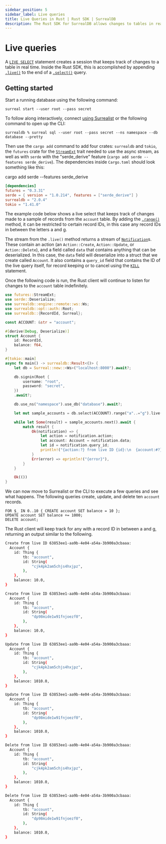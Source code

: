 ```yaml
---
sidebar_position: 5
sidebar_label: Live queries
title: Live Queries in Rust | Rust SDK | SurrealDB
description: The Rust SDK for SurrealDB allows changes to tables in real time to be observed
---
```


# Live queries

A [`LIVE SELECT`](/docs/surrealql/statements/live) statement creates a session that keeps track of changes to a table in real time. Inside the Rust SDK, this is accomplished by appending [`.live()`](https://docs.rs/surrealdb/latest/surrealdb/method/struct.Select.html#method.live) to the end of a [`.select()`](/docs/sdk/rust/methods/select) query.

## Getting started

Start a running database using the following command:

```
surreal start --user root --pass secret 
```

To follow along interactively, connect [using Surrealist](/docs/surrealist/getting-started#creating-a-connection) or the following command to open up the CLI:

```
surrealdb % surreal sql --user root --pass secret --ns namespace --db database --pretty
```

Then use the `cargo add` command to add four crates: `surrealdb` and `tokio`, the `futures` crate for the [`StreamExt`](https://docs.rs/futures/latest/futures/stream/trait.StreamExt.html) trait needed to use the async stream, as well as with `serde` with the "serde_derive" feature (`cargo add serde --features serde_derive`). The dependencies inside `Cargo.toml` should look something like this:

cargo add serde --features serde_derive

```toml
[dependencies]
futures = "0.3.31"
serde = { version = "1.0.214", features = ["serde_derive"] }
surrealdb = "2.0.4"
tokio = "1.41.0"
```

The example code below shows a live select that keeps track of changes made to a sample of records from the `account` table. By adding the [`.range()`](https://docs.rs/surrealdb/latest/surrealdb/method/struct.Select.html#method.range-1) method, it can be restricted to certain record IDs, in this case any record IDs in between the letters a and g.

The stream from the `.live()` method returns a stream of [`Notification`](https://docs.rs/surrealdb/latest/surrealdb/struct.Notification.html)s. These contain an action (an `Action::Create`, `Action::Update`, or `Action::Delete`), and a field called `data` that contains anything that can be deserialized. In this case, the `data` field will deserialize into a struct that we create called `Account`. It also contains a `query_id` field that contains the ID of the live query itself, for record keeping or to cancel using the [`KILL`](/docs/surrealql/statements/kill) statement.

Once the following code is run, the Rust client will continue to listen for changes to the `account` table indefinitely.

```rust
use futures::StreamExt;
use serde::Deserialize;
use surrealdb::engine::remote::ws::Ws;
use surrealdb::opt::auth::Root;
use surrealdb::{RecordId, Surreal};

const ACCOUNT: &str = "account";

#[derive(Debug, Deserialize)]
struct Account {
    id: RecordId,
    balance: f64,
}

#[tokio::main]
async fn main() -> surrealdb::Result<()> {
    let db = Surreal::new::<Ws>("localhost:8000").await?;

    db.signin(Root {
        username: "root",
        password: "secret",
    })
    .await?;

    db.use_ns("namespace").use_db("database").await?;

    let mut sample_accounts = db.select(ACCOUNT).range("a"..="g").live().await?;

    while let Some(result) = sample_accounts.next().await {
        match result {
            Ok(notification) => {
                let action = notification.action;
                let account: Account = notification.data;
                let id = notification.query_id;
                println!("{action:?} from live ID {id}:\n  {account:#?}\n");
            }
            Err(error) => eprintln!("{error}"),
        }
    }

    Ok(())
}
```

We can now move to Surrealist or the CLI to execute a few queries and see what happens. The following queries create, update, and delete ten `account` records.

```surql
FOR $_ IN 0..10 { CREATE account SET balance = 10 };
UPDATE account SET balance += 1000;
DELETE account;
```

The Rust client will keep track for any with a record ID in between a and g, returning an output similar to the following.

```bash
Create from live ID 63853ee1-aa9b-4e04-a54a-3b900a3cbaaa:
  Account {
    id: Thing {
        tb: "account",
        id: String(
            "cjk4pk2am5chjs4hxjpz",
        ),
    },
    balance: 10.0,
}

Create from live ID 63853ee1-aa9b-4e04-a54a-3b900a3cbaaa:
  Account {
    id: Thing {
        tb: "account",
        id: String(
            "dp98mide1w91fnjoezf0",
        ),
    },
    balance: 10.0,
}

Update from live ID 63853ee1-aa9b-4e04-a54a-3b900a3cbaaa:
  Account {
    id: Thing {
        tb: "account",
        id: String(
            "cjk4pk2am5chjs4hxjpz",
        ),
    },
    balance: 1010.0,
}

Update from live ID 63853ee1-aa9b-4e04-a54a-3b900a3cbaaa:
  Account {
    id: Thing {
        tb: "account",
        id: String(
            "dp98mide1w91fnjoezf0",
        ),
    },
    balance: 1010.0,
}

Delete from live ID 63853ee1-aa9b-4e04-a54a-3b900a3cbaaa:
  Account {
    id: Thing {
        tb: "account",
        id: String(
            "cjk4pk2am5chjs4hxjpz",
        ),
    },
    balance: 1010.0,
}

Delete from live ID 63853ee1-aa9b-4e04-a54a-3b900a3cbaaa:
  Account {
    id: Thing {
        tb: "account",
        id: String(
            "dp98mide1w91fnjoezf0",
        ),
    },
    balance: 1010.0,
}
```